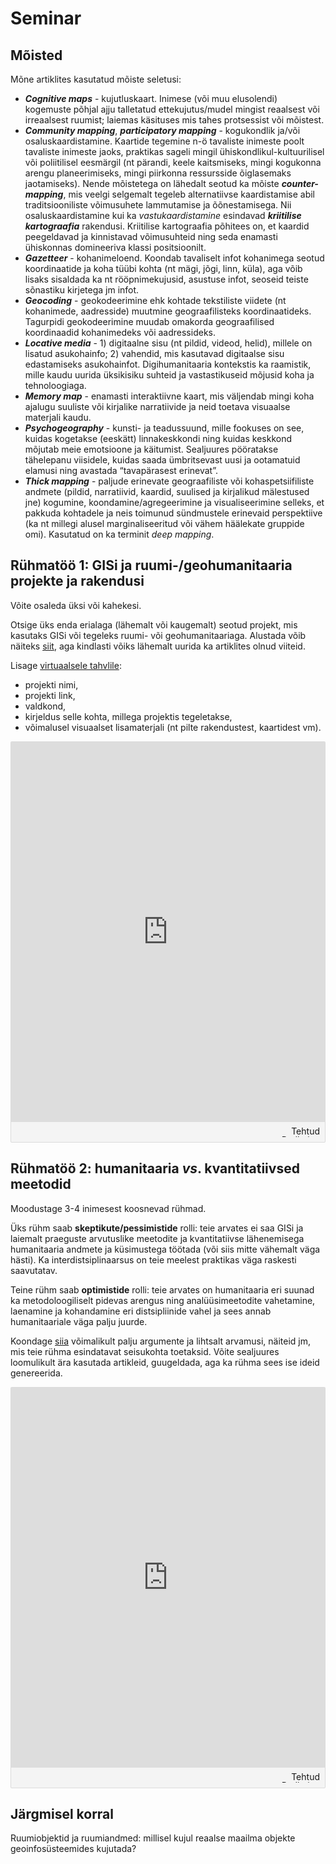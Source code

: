 # Seminar {#seminar}


## Mõisted

Mõne artiklites kasutatud mõiste seletusi:

- ***Cognitive maps*** - kujutluskaart. Inimese (või muu elusolendi) kogemuste põhjal ajju talletatud ettekujutus/mudel mingist reaalsest või irreaalsest ruumist; laiemas käsituses mis tahes protsessist või mõistest.  
- ***Community mapping***, ***participatory mapping*** - kogukondlik ja/või osaluskaardistamine. Kaartide tegemine n-ö tavaliste inimeste poolt tavaliste inimeste jaoks, praktikas sageli mingil ühiskondlikul-kultuurilisel või poliitilisel eesmärgil (nt pärandi, keele kaitsmiseks, mingi kogukonna arengu planeerimiseks, mingi piirkonna ressursside õiglasemaks jaotamiseks). Nende mõistetega on lähedalt seotud ka mõiste ***counter-mapping***, mis veelgi selgemalt tegeleb alternatiivse kaardistamise abil traditsiooniliste võimusuhete lammutamise ja õõnestamisega. Nii osaluskaardistamine kui ka *vastukaardistamine* esindavad ***kriitilise kartograafia*** rakendusi. Kriitilise kartograafia põhitees on, et kaardid peegeldavad ja kinnistavad võimusuhteid ning seda enamasti ühiskonnas domineeriva klassi positsioonilt.    
- ***Gazetteer*** - kohanimeloend. Koondab tavaliselt infot kohanimega seotud koordinaatide ja koha tüübi kohta (nt mägi, jõgi, linn, küla), aga võib lisaks sisaldada ka nt rööpnimekujusid, asustuse infot, seoseid teiste sõnastiku kirjetega jm infot.  
- ***Geocoding*** - geokodeerimine ehk kohtade tekstiliste viidete (nt kohanimede, aadresside) muutmine geograafilisteks koordinaatideks. Tagurpidi geokodeerimine muudab omakorda geograafilised koordinaadid kohanimedeks või aadressideks.  
- ***Locative media*** - 1) digitaalne sisu (nt pildid, videod, helid), millele on lisatud asukohainfo; 2) vahendid, mis kasutavad digitaalse sisu edastamiseks asukohainfot. Digihumanitaaria kontekstis ka raamistik, mille kaudu uurida üksikisiku suhteid ja vastastikuseid mõjusid koha ja tehnoloogiaga.  
- ***Memory map*** - enamasti interaktiivne kaart, mis väljendab mingi koha ajalugu suuliste või kirjalike narratiivide ja neid toetava visuaalse materjali kaudu.   
- ***Psychogeography*** - kunsti- ja teadussuund, mille fookuses on see, kuidas kogetakse (eeskätt) linnakeskkondi ning kuidas keskkond mõjutab meie emotsioone ja käitumist. Sealjuures pööratakse tähelepanu viisidele, kuidas saada ümbritsevast uusi ja ootamatuid elamusi ning avastada "tavapärasest erinevat".    
- ***Thick mapping*** - paljude erinevate geograafiliste või kohaspetsiifiliste andmete (pildid, narratiivid, kaardid, suulised ja kirjalikud mälestused jne) kogumine, koondamine/agregeerimine ja visualiseerimine selleks, et pakkuda kohtadele ja neis toimunud sündmustele erinevaid perspektiive (ka nt millegi alusel marginaliseeritud või vähem häälekate gruppide omi). Kasutatud on ka terminit *deep mapping*.   



## Rühmatöö 1: GISi ja ruumi-/geohumanitaaria projekte ja rakendusi

Võite osaleda üksi või kahekesi.

Otsige üks enda erialaga (lähemalt või kaugemalt) seotud projekt, mis kasutaks GISi või tegeleks ruumi- või geohumanitaariaga. Alustada võib näiteks [siit](https://anterotesis.com/wordpress/mapping-resources/dh-gis-projects/), aga kindlasti võiks lähemalt uurida ka artiklites olnud viiteid.  

Lisage [virtuaalsele tahvlile](https://padlet.com/maarjaliisapilvik/geohumprojektid): 

- projekti nimi, 
- projekti link, 
- valdkond,  
- kirjeldus selle kohta, millega projektis tegeletakse,   
- võimalusel visuaalset lisamaterjali (nt pilte rakendustest, kaartidest vm).


<div class="padlet-embed" style="border:1px solid rgba(0,0,0,0.1);border-radius:2px;box-sizing:border-box;overflow:hidden;position:relative;width:100%;background:#F4F4F4"><p style="padding:0;margin:0"><iframe src="https://padlet.com/embed/i4bs2p7npoldwj0w" frameborder="0"  style="width:100%;height:608px;display:block;padding:0;margin:0"></iframe></p><div style="padding:8px;text-align:right;margin:0;"><a href="https://padlet.com?ref=embed" style="padding:0;margin:0;border:none;display:block;line-height:1;height:16px" target="_blank"><img src="https://padlet.net/embeds/made_with_padlet.png" width="86" height="16" style="padding:0;margin:0;background:none;border:none;display:inline;box-shadow:none" alt="Tehtud Padletiga"></a></div></div>
<!--![Erinevaid projekte](./imgs/padlet_projektid.pdf){width=100% height=700}-->



## Rühmatöö 2: humanitaaria *vs*. kvantitatiivsed meetodid

Moodustage 3-4 inimesest koosnevad rühmad.  

Üks rühm saab **skeptikute/pessimistide** rolli:  teie arvates ei saa GISi ja laiemalt praeguste arvutuslike meetodite ja kvantitatiivse lähenemisega humanitaaria andmete ja küsimustega töötada (või siis mitte vähemalt väga hästi). Ka interdistsiplinaarsus on teie meelest praktikas väga raskesti saavutatav.  

Teine rühm saab **optimistide** rolli: teie arvates on humanitaaria eri suunad ka metodoloogiliselt pidevas arengus ning analüüsimeetodite vahetamine, laenamine ja kohandamine eri distsipliinide vahel ja sees annab humanitaariale väga palju juurde.  


Koondage [siia](https://padlet.com/maarjaliisapilvik/geohumdebatt2021) võimalikult palju argumente ja lihtsalt arvamusi, näiteid jm, mis teie rühma esindatavat seisukohta toetaksid. Võite sealjuures loomulikult ära kasutada artikleid, guugeldada, aga ka rühma sees ise ideid genereerida.  

<div class="padlet-embed" style="border:1px solid rgba(0,0,0,0.1);border-radius:2px;box-sizing:border-box;overflow:hidden;position:relative;width:100%;background:#F4F4F4"><p style="padding:0;margin:0"><iframe src="https://padlet.com/embed/dz33a1tf5gmwx9w7" frameborder="0"  style="width:100%;height:608px;display:block;padding:0;margin:0"></iframe></p><div style="padding:8px;text-align:right;margin:0;"><a href="https://padlet.com?ref=embed" style="padding:0;margin:0;border:none;display:block;line-height:1;height:16px" target="_blank"><img src="https://padlet.net/embeds/made_with_padlet.png" width="86" height="16" style="padding:0;margin:0;background:none;border:none;display:inline;box-shadow:none" alt="Tehtud Padletiga"></a></div></div>
<!--![Debatt](./imgs/padlet-debatt.pdf){width=100% height=700}-->


## Järgmisel korral

Ruumiobjektid ja ruumiandmed: millisel kujul reaalse maailma objekte geoinfosüsteemides kujutada?